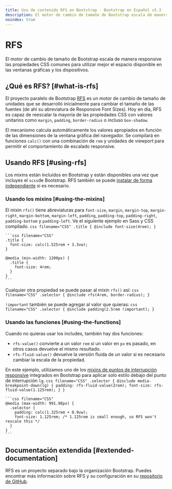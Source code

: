 ```yaml
---
title: Uso de contenido RFS en Bootstrap · Bootstrap en Español v5.3
description: El motor de cambio de tamaño de Bootstrap escala de manera responsive las propiedades CSS comunes para utilizar mejor el espacio disponible en las ventanas gráficas y los dispositivos.
noindex: true
---
```


# RFS

El motor de cambio de tamaño de Bootstrap escala de manera responsive las propiedades CSS comunes para utilizar mejor el espacio disponible en las ventanas gráficas y los dispositivos.

<MainBanner />

## ¿Qué es RFS? [#what-is-rfs]

El proyecto paralelo de Bootstrap [RFS](https://github.com/twbs/rfs/tree/v10.0.0) es un motor de cambio de tamaño de unidades que se desarrolló inicialmente para cambiar el tamaño de las fuentes (de ahí su abreviatura de Responsive Font Sizes). Hoy en día, RFS es capaz de reescalar la mayoría de las propiedades CSS con valores unitarios como `margin`, `padding`, `border-radius` o incluso `box-shadow`.

El mecanismo calcula automáticamente los valores apropiados en función de las dimensiones de la ventana gráfica del navegador. Se compilará en funciones `calc()` con una combinación de `rem` y unidades de viewport para permitir el comportamiento de escalado responsive.

## Usando RFS [#using-rfs]

Los mixins están incluidos en Bootstrap y están disponibles una vez que incluyes el `scss`de Bootstrap. RFS también se puede [instalar de forma independiente](https://github.com/twbs/rfs/tree/v10.0.0#installation) si es necesario.

### Usando los mixins [#using-the-mixins]

El mixin `rfs()` tiene abreviaturas para `font-size`, `margin`, `margin-top`, `margin-right`, `margin-bottom`, `margin-left`, `padding`, `padding-top`, `padding-right`, `padding-bottom` y `padding-left`. Ve el siguiente ejemplo en Sass y CSS compilado.
    ```css filename="CSS"
    .title {
      @include font-size(4rem);
    }
    ```
    
    ```css filename="CSS"
    .title {
      font-size: calc(1.525rem + 3.3vw);
    }
    
    @media (min-width: 1200px) {
      .title {
        font-size: 4rem;
      }
    }
    ```

Cualquier otra propiedad se puede pasar al mixin `rfs()` así:
    ```css filename="CSS"
    .selector {
      @include rfs(4rem, border-radius);
    }
    ```

`!important` también se puede agregar al valor que quieras:
    ```css filename="CSS"
    .selector {
      @include padding(2.5rem !important);
    }
    ```

### Usando las funciones [#using-the-functions]

Cuando no quieras usar los includes, también hay dos funciones:

* `rfs-value()` convierte a un valor `rem` si un valor en `px` es pasado, en otros casos devuelve el mismo resultado.
* `rfs-fluid-value()` devuelve la versión fluida de un valor si es necesario cambiar la escala de la propiedad.

En este ejemplo, utilizamos uno de los [mixins de puntos de interrupción responsive](/bootstrap/5.3/layout/breakpoints/) integrados en Bootstrap para aplicar solo estilo debajo del punto de interrupción `lg`.
    ```css filename="CSS"
    .selector {
      @include media-breakpoint-down(lg) {
        padding: rfs-fluid-value(2rem);
        font-size: rfs-fluid-value(1.125rem);
      }
    }
    ```
    
    ```css filename="CSS"
    @media (max-width: 991.98px) {
      .selector {
        padding: calc(1.325rem + 0.9vw);
        font-size: 1.125rem; /* 1.125rem is small enough, so RFS won't rescale this */
      }
    }
    ```

<ContentSuggestion />

## Documentación extendida [#extended-documentation]

RFS es un proyecto separado bajo la organización Bootstrap. Puedes encontrar más información sobre RFS y su configuración en su [repositorio de GitHub](https://github.com/twbs/rfs/tree/v10.0.0).